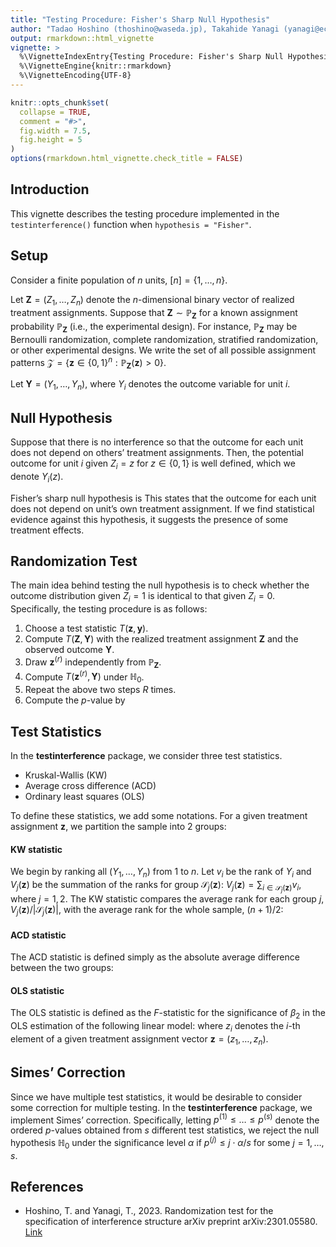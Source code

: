 ---
title: "Testing Procedure: Fisher's Sharp Null Hypothesis"
author: "Tadao Hoshino (thoshino@waseda.jp), Takahide Yanagi (yanagi@econ.kyoto-u.ac.jp)"
output: rmarkdown::html_vignette
vignette: >
  %\VignetteIndexEntry{Testing Procedure: Fisher's Sharp Null Hypothesis}
  %\VignetteEngine{knitr::rmarkdown}
  %\VignetteEncoding{UTF-8}
---

```{r, include = FALSE}
knitr::opts_chunk$set(
  collapse = TRUE,
  comment = "#>",
  fig.width = 7.5, 
  fig.height = 5 
)
options(rmarkdown.html_vignette.check_title = FALSE)
```

## Introduction

This vignette describes the testing procedure implemented in the `testinterference()` function when `hypothesis = "Fisher"`.

## Setup

Consider a finite population of $n$ units, $[n] = \{ 1, \dots, n \}$.

Let $\mathbf{Z} = (Z_1, \dots, Z_n)$ denote the $n$-dimensional binary vector of realized treatment assignments.
Suppose that $\mathbf{Z} \sim \mathbb{P}_{\mathbf{Z}}$ for a known assignment probability $\mathbb{P}_{\mathbf{Z}}$ (i.e., the experimental design).
For instance, $\mathbb{P}_{\mathbf{Z}}$ may be Bernoulli randomization, complete randomization, stratified randomization, or other experimental designs.
We write the set of all possible assignment patterns $\mathcal{Z} = \{ \mathbf{z} \in \{ 0, 1 \}^n: \mathbb{P}_{\mathbf{Z}}(\mathbf{z}) > 0 \}$.

Let $\mathbf{Y} = (Y_1, \dots, Y_n)$, where $Y_i$ denotes the outcome variable for unit $i$.

## Null Hypothesis

Suppose that there is no interference so that the outcome for each unit does not depend on others' treatment assignments.
Then, the potential outcome for unit $i$ given $Z_i = z$ for $z \in \{ 0, 1 \}$ is well defined, which we denote $Y_i(z)$.

Fisher's sharp null hypothesis is
\begin{align*}
	\mathbb{H}_0: \quad 
	Y_i(1) = Y_i(0)
	\quad \text{for all $i \in [n]$}.
\end{align*}
This states that the outcome for each unit does not depend on unit's own treatment assignment.
If we find statistical evidence against this hypothesis, it suggests the presence of some treatment effects.

## Randomization Test

The main idea behind testing the null hypothesis is to check whether the outcome distribution given $Z_i = 1$ is identical to that given $Z_i = 0$.
Specifically, the testing procedure is as follows:

1. Choose a test statistic $T(\mathbf{z}, \mathbf{y})$.
2. Compute $T(\mathbf{Z}, \mathbf{Y})$ with the realized treatment assignment $\mathbf{Z}$ and the observed outcome $\mathbf{Y}$.
3. Draw $\mathbf{z}^{(r)}$ independently from $\mathbb{P}_{\mathbf{Z}}$.
4. Compute $T(\mathbf{z}^{(r)}, \mathbf{Y})$ under $\mathbb{H}_0$.
5. Repeat the above two steps $R$ times.
6. Compute the $p$-value by
\begin{align*}
  \text{$p$-value}
  = \frac{1}{R} \sum_{r=1}^{R} \mathbf{1}\{ T(\mathbf{z}^{(r)}, \mathbf{Y}) \ge T(\mathbf{Z}, \mathbf{Y}) \}.
\end{align*}
  
## Test Statistics

In the **testinterference** package, we consider three test statistics.

- Kruskal-Wallis (KW)
- Average cross difference (ACD)
- Ordinary least squares (OLS)

To define these statistics, we add some notations.
For a given treatment assignment $\mathbf{z}$, we partition the sample into 2 groups:
\begin{align*}
	\mathcal{S}_1(\mathbf{z}) & = \{ i \in [n]: Z_i = 0 \}, \\
	\mathcal{S}_2(\mathbf{z}) & = \{ i \in [n]: Z_i = 1 \}.
\end{align*}

#### KW statistic

We begin by ranking all $(Y_1, \dots, Y_n)$ from 1 to $n$.
Let $v_i$ be the rank of $Y_i$ and $V_j(\mathbf{z})$ be the summation of the ranks for group $\mathcal{S}_j(\mathbf{z})$: $V_j(\mathbf{z}) = \sum_{i \in \mathcal{S}_j(\mathbf{z})} v_i$, where $j = 1, 2$.
The KW statistic compares the average rank for each group $j$, $V_j(\mathbf{z}) / |\mathcal{S}_j(\mathbf{z})|$, with the average rank for the whole sample, $(n + 1) / 2$:
\begin{align*}
	T(\mathbf{z}, \mathbf{Y})
	= \frac{12}{n (n + 1)} \sum_{j=1}^2 | \mathcal{S}_j(\mathbf{z}) | \left( \frac{ V_j(\mathbf{z}) }{ |\mathcal{S}_j(\mathbf{z})| } - \frac{n + 1}{2} \right)^2.
\end{align*} 

#### ACD statistic

The ACD statistic is defined simply as the absolute average difference between the two groups:
\begin{align*}
	T(\mathbf{z}, \mathbf{Y})
	= \left| \frac{1}{|\mathcal{S}_1(\mathbf{z})|} \sum_{i \in \mathcal{S}_1(\mathbf{z})} Y_i - \frac{1}{|\mathcal{S}_2(\mathbf{z})|} \sum_{i \in \mathcal{S}_2(\mathbf{z})} Y_i \right|.
\end{align*}

#### OLS statistic

The OLS statistic is defined as the $F$-statistic for the significance of $\beta_2$ in the OLS estimation of the following linear model:
\begin{align*}
	Y_i = \beta_1 + \beta_2 z_i + \text{error}_i,
\end{align*}
where $z_i$ denotes the $i$-th element of a given treatment assignment vector $\mathbf{z} = (z_1, \dots, z_n)$.

## Simes' Correction

Since we have multiple test statistics, it would be desirable to consider some correction for multiple testing.
In the **testinterference** package, we implement Simes' correction.
Specifically, letting $p^{(1)} \le \dots \le p^{(s)}$ denote the ordered $p$-values obtained from $s$ different test statistics, we reject the null hypothesis $\mathbb{H}_0$ under the significance level $\alpha$ if $p^{(j)} \le j \cdot \alpha / s$ for some $j = 1, \dots, s$.

## References

- Hoshino, T. and Yanagi, T., 2023. 
Randomization test for the specification of interference structure
arXiv preprint arXiv:2301.05580.
[Link](https://doi.org/10.48550/arXiv.2301.05580)
